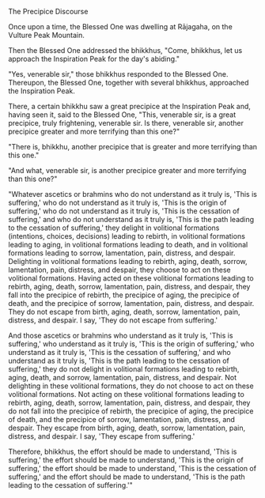 The Precipice Discourse

Once upon a time, the Blessed One was dwelling at Rājagaha, on the Vulture Peak Mountain.

Then the Blessed One addressed the bhikkhus, "Come, bhikkhus, let us approach the Inspiration Peak for the day's abiding."

"Yes, venerable sir," those bhikkhus responded to the Blessed One. Thereupon, the Blessed One, together with several bhikkhus, approached the Inspiration Peak.

There, a certain bhikkhu saw a great precipice at the Inspiration Peak and, having seen it, said to the Blessed One, "This, venerable sir, is a great precipice, truly frightening, venerable sir. Is there, venerable sir, another precipice greater and more terrifying than this one?"

"There is, bhikkhu, another precipice that is greater and more terrifying than this one."

"And what, venerable sir, is another precipice greater and more terrifying than this one?"

"Whatever ascetics or brahmins who do not understand as it truly is, 'This is suffering,' who do not understand as it truly is, 'This is the origin of suffering,' who do not understand as it truly is, 'This is the cessation of suffering,' and who do not understand as it truly is, 'This is the path leading to the cessation of suffering,' they delight in volitional formations (intentions, choices, decisions) leading to rebirth, in volitional formations leading to aging, in volitional formations leading to death, and in volitional formations leading to sorrow, lamentation, pain, distress, and despair. Delighting in volitional formations leading to rebirth, aging, death, sorrow, lamentation, pain, distress, and despair, they choose to act on these volitional formations. Having acted on these volitional formations leading to rebirth, aging, death, sorrow, lamentation, pain, distress, and despair, they fall into the precipice of rebirth, the precipice of aging, the precipice of death, and the precipice of sorrow, lamentation, pain, distress, and despair. They do not escape from birth, aging, death, sorrow, lamentation, pain, distress, and despair. I say, 'They do not escape from suffering.'

And those ascetics or brahmins who understand as it truly is, 'This is suffering,' who understand as it truly is, 'This is the origin of suffering,' who understand as it truly is, 'This is the cessation of suffering,' and who understand as it truly is, 'This is the path leading to the cessation of suffering,' they do not delight in volitional formations leading to rebirth, aging, death, and sorrow, lamentation, pain, distress, and despair. Not delighting in these volitional formations, they do not choose to act on these volitional formations. Not acting on these volitional formations leading to rebirth, aging, death, sorrow, lamentation, pain, distress, and despair, they do not fall into the precipice of rebirth, the precipice of aging, the precipice of death, and the precipice of sorrow, lamentation, pain, distress, and despair. They escape from birth, aging, death, sorrow, lamentation, pain, distress, and despair. I say, 'They escape from suffering.'

Therefore, bhikkhus, the effort should be made to understand, 'This is suffering,' the effort should be made to understand, 'This is the origin of suffering,' the effort should be made to understand, 'This is the cessation of suffering,' and the effort should be made to understand, 'This is the path leading to the cessation of suffering.'"
